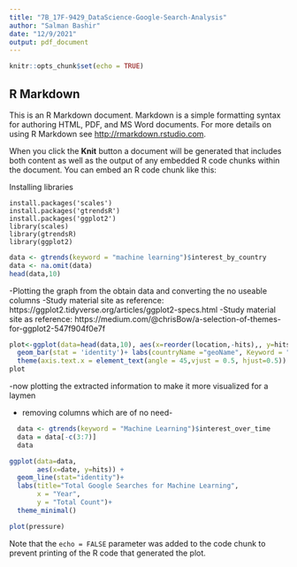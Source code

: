 ```yaml
---
title: "7B_17F-9429_DataScience-Google-Search-Analysis"
author: "Salman Bashir"
date: "12/9/2021"
output: pdf_document
---
```


```r
knitr::opts_chunk$set(echo = TRUE)
```

## R Markdown

This is an R Markdown document. Markdown is a simple formatting syntax for authoring HTML, PDF, and MS Word documents. For more details on using R Markdown see <http://rmarkdown.rstudio.com>.

When you click the **Knit** button a document will be generated that includes both content as well as the output of any embedded R code chunks within the document. You can embed an R code chunk like this:

Installing libraries
```
install.packages('scales')
install.packages('gtrendsR')
install.packages('ggplot2')
library(scales)
library(gtrendsR)
library(ggplot2)

```

```r

data <- gtrends(keyword = "machine learning")$interest_by_country
data <- na.omit(data)
head(data,10)
```

-Plotting the graph from the obtain data and converting the no useable columns
-Study material site as reference: https://ggplot2.tidyverse.org/articles/ggplot2-specs.html
-Study material site as reference: https://medium.com/@chrisBow/a-selection-of-themes-for-ggplot2-547f904f0e7f
```r
plot<-ggplot(data=head(data,10), aes(x=reorder(location,-hits),, y=hits,group=keyword,col=keyword))+
  geom_bar(stat = 'identity')+ labs(countryName ="geoName", Keyword = "machine learning")+
  theme(axis.text.x = element_text(angle = 45,vjust = 0.5, hjust=0.5))
plot
```
-now plotting the extracted information to make it more visualized for a laymen

- removing columns which are of no need-
```r
  data <- gtrends(keyword = "Machine Learning")$interest_over_time
  data = data[-c(3:7)]
  data
```
```r
ggplot(data=data, 
       aes(x=date, y=hits)) +
  geom_line(stat="identity")+ 
  labs(title="Total Google Searches for Machine Learning",
       x = "Year", 
       y = "Total Count")+
  theme_minimal()

```

```r
plot(pressure)
```

Note that the `echo = FALSE` parameter was added to the code chunk to prevent printing of the R code that generated the plot.
